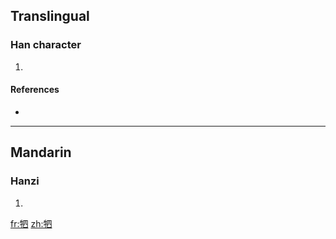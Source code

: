 ==Translingual==

===Han character===
{{Han char|rn=93|rad=牛|as=05|sn=9|four=|canj=竹手田金 (HQWC)}}

# {{defn|Han|sort=牛05}}

====References====
* {{Han ref|kx=0699.150|dkj=19972|dj=1112.070|hdz=31807.060|uh=726D|ud=29293}}

----

==Mandarin==

===Hanzi===
{{cmn-hanzi|pin=[[sì]] ([[si4]])|wg=ssu<sup>4</sup>}}

# {{defn|Mandarin|sort=牛05}}

[[fr:牭]]
[[zh:牭]]